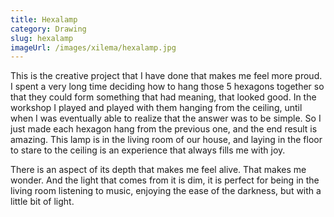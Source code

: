 ```yaml
---
title: Hexalamp
category: Drawing
slug: hexalamp
imageUrl: /images/xilema/hexalamp.jpg
---
```


This is the creative project that I have done that makes me feel more proud. I spent a very long time deciding how to hang those 5 hexagons together so that they could form something that had meaning, that looked good. In the workshop I played and played with them hanging from the ceiling, until when I was eventually able to realize that the answer was to be simple. So I just made each hexagon hang from the previous one, and the end result is amazing. This lamp is in the living room of our house, and laying in the floor to stare to the ceiling is an experience that always fills me with joy.

There is an aspect of its depth that makes me feel alive. That makes me wonder. And the light that comes from it is dim, it is perfect for being in the living room listening to music, enjoying the ease of the darkness, but with a little bit of light.
